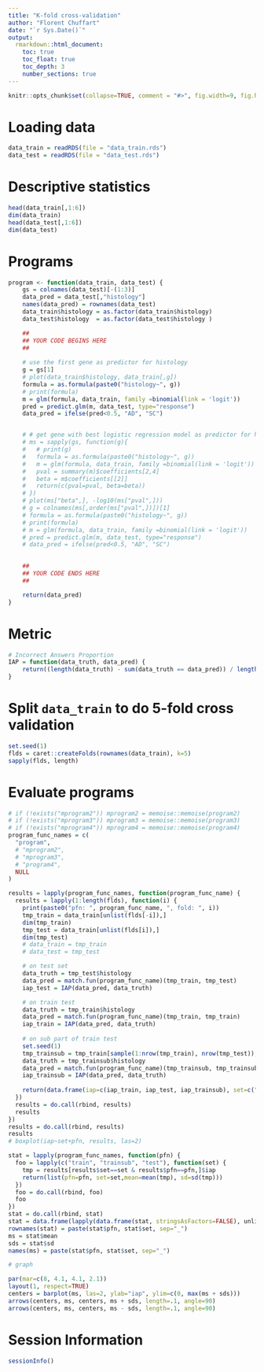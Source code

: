 ```yaml
---
title: "K-fold cross-validation"
author: "Florent Chuffart"
date: "`r Sys.Date()`"
output:
  rmarkdown::html_document:
    toc: true
    toc_float: true
    toc_depth: 3
    number_sections: true
---
```



```r
knitr::opts_chunk$set(collapse=TRUE, comment = "#>", fig.width=9, fig.height=6, eval=TRUE, echo=FALSE, results="hide")
```

# Loading data

```r
data_train = readRDS(file = "data_train.rds")
data_test = readRDS(file = "data_test.rds")
```

# Descriptive statistics 

```r
head(data_train[,1:6])
dim(data_train)
head(data_test[,1:6])
dim(data_test)
```

# Programs

```r
program <- function(data_train, data_test) {
    gs = colnames(data_test)[-(1:3)]
    data_pred = data_test[,"histology"]
    names(data_pred) = rownames(data_test)
    data_train$histology = as.factor(data_train$histology)
    data_test$histology  = as.factor(data_test$histology )

    ##
    ## YOUR CODE BEGINS HERE
    ## 
    
    # use the first gene as predictor for histology
    g = gs[1] 
    # plot(data_train$histology, data_train[,g])
    formula = as.formula(paste0("histology~", g))
    # print(formula)
    m = glm(formula, data_train, family =binomial(link = 'logit'))
    pred = predict.glm(m, data_test, type="response")    
    data_pred = ifelse(pred<0.5, "AD", "SC")


    # # get gene with best logistic regression model as predictor for histology
    # ms = sapply(gs, function(g){
    #   # print(g)
    #   formula = as.formula(paste0("histology~", g))
    #   m = glm(formula, data_train, family =binomial(link = 'logit'))
    #   pval = summary(m)$coefficients[2,4]
    #   beta = m$coefficients[[2]]
    #   return(c(pval=pval, beta=beta))
    # })
    # plot(ms["beta",], -log10(ms["pval",]))
    # g = colnames(ms[,order(ms["pval",])])[1]
    # formula = as.formula(paste0("histology~", g))
    # print(formula)
    # m = glm(formula, data_train, family =binomial(link = 'logit'))
    # pred = predict.glm(m, data_test, type="response")
    # data_pred = ifelse(pred<0.5, "AD", "SC")

    
    ##
    ## YOUR CODE ENDS HERE
    ##

    return(data_pred)    
}
```

# Metric

```r
# Incorrect Answers Proportion
IAP = function(data_truth, data_pred) {
    return((length(data_truth) - sum(data_truth == data_pred)) / length(data_truth))
}
```

# Split `data_train` to do 5-fold cross validation

```r
set.seed(1)
flds = caret::createFolds(rownames(data_train), k=5)
sapply(flds, length)
```


# Evaluate programs

```r
# if (!exists("mprogram2")) mprogram2 = memoise::memoise(program2)
# if (!exists("mprogram3")) mprogram3 = memoise::memoise(program3)
# if (!exists("mprogram4")) mprogram4 = memoise::memoise(program4)
program_func_names = c(
  "program", 
  # "mprogram2",
  # "mprogram3",
  # "program4",
  NULL
)
```

```r
results = lapply(program_func_names, function(program_func_name) {
  results = lapply(1:length(flds), function(i) {
    print(paste0("pfn: ", program_func_name, ", fold: ", i))    
    tmp_train = data_train[unlist(flds[-i]),] 
    dim(tmp_train)
    tmp_test = data_train[unlist(flds[i]),]
    dim(tmp_test)
    # data_train = tmp_train
    # data_test = tmp_test

    # on test set
    data_truth = tmp_test$histology
    data_pred = match.fun(program_func_name)(tmp_train, tmp_test)
    iap_test = IAP(data_pred, data_truth)

    # on train test
    data_truth = tmp_train$histology
    data_pred = match.fun(program_func_name)(tmp_train, tmp_train)
    iap_train = IAP(data_pred, data_truth)
    
    # on sub part of train test
    set.seed(1)
    tmp_trainsub = tmp_train[sample(1:nrow(tmp_train), nrow(tmp_test)),]
    data_truth = tmp_trainsub$histology
    data_pred = match.fun(program_func_name)(tmp_trainsub, tmp_trainsub)
    iap_trainsub = IAP(data_pred, data_truth)
    
    return(data.frame(iap=c(iap_train, iap_test, iap_trainsub), set=c("train", "test", "trainsub"), pfn=program_func_name))
  })
  results = do.call(rbind, results)
  results
})
results = do.call(rbind, results)
results
# boxplot(iap~set+pfn, results, las=2)

stat = lapply(program_func_names, function(pfn) {
  foo = lapply(c("train", "trainsub", "test"), function(set) {
    tmp = results[results$set==set & results$pfn==pfn,]$iap
    return(list(pfn=pfn, set=set,mean=mean(tmp), sd=sd(tmp)))  
  })  
  foo = do.call(rbind, foo)
  foo
})
stat = do.call(rbind, stat)
stat = data.frame(lapply(data.frame(stat, stringsAsFactors=FALSE), unlist), stringsAsFactors=FALSE)
rownames(stat) = paste(stat$pfn, stat$set, sep="_")
ms = stat$mean
sds = stat$sd
names(ms) = paste(stat$pfn, stat$set, sep="_")

# graph

par(mar=c(8, 4.1, 4.1, 2.1))
layout(1, respect=TRUE)
centers = barplot(ms, las=2, ylab="iap", ylim=c(0, max(ms + sds)))
arrows(centers, ms, centers, ms + sds, length=.1, angle=90)
arrows(centers, ms, centers, ms - sds, length=.1, angle=90)
```


# Session Information

```r
sessionInfo()
```



























